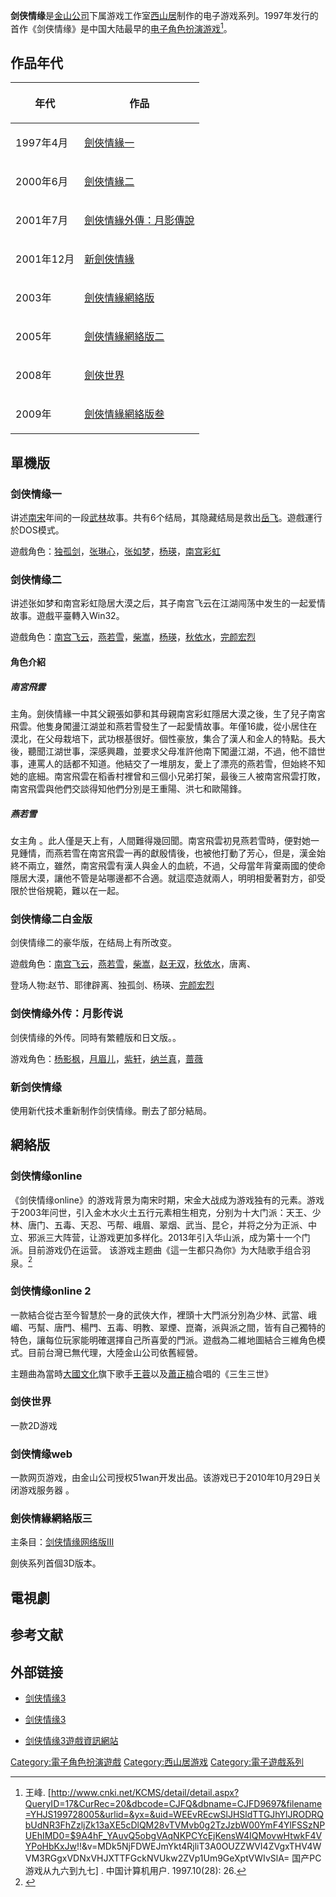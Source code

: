 {{fansite|time=2019-05-13T06:31:21+00:00}}
{{refimprove|time=2019-05-13T06:31:21+00:00}}
{{NoteTA
|G1=IT
}}
'''剑侠情缘'''是[[金山公司|金山公司]]下属游戏工作室[[西山居|西山居]]制作的电子游戏系列。1997年发行的首作《剑侠情缘》是中国大陆最早的[[电子角色扮演游戏|电子角色扮演游戏]]<ref>王峰. [http://www.cnki.net/KCMS/detail/detail.aspx?QueryID=17&CurRec=20&dbcode=CJFQ&dbname=CJFD9697&filename=YHJS199728005&urlid=&yx=&uid=WEEvREcwSlJHSldTTGJhYlJRODRQbUdNR3FhZzljZk13aXE5cDlQM28vTVMvb0g2TzJzbW00YmF4YlFSSzNPUEhIMD0=$9A4hF_YAuvQ5obgVAqNKPCYcEjKensW4IQMovwHtwkF4VYPoHbKxJw!!&v=MDk5NjFDWEJmYkt4RjliT3A0OUZZWVI4ZVgxTHV4WVM3RGgxVDNxVHJXTTFGckNVUkw2ZVp1Um9GeXptVWIvSlA= 国产PC游戏从九六到九七] {{Wayback|url=http://www.cnki.net/KCMS/detail/detail.aspx?QueryID=17&CurRec=20&dbcode=CJFQ&dbname=CJFD9697&filename=YHJS199728005&urlid=&yx=&uid=WEEvREcwSlJHSldTTGJhYlJRODRQbUdNR3FhZzljZk13aXE5cDlQM28vTVMvb0g2TzJzbW00YmF4YlFSSzNPUEhIMD0=$9A4hF_YAuvQ5obgVAqNKPCYcEjKensW4IQMovwHtwkF4VYPoHbKxJw!!&v=MDk5NjFDWEJmYkt4RjliT3A0OUZZWVI4ZVgxTHV4WVM3RGgxVDNxVHJXTTFGckNVUkw2ZVp1Um9GeXptVWIvSlA= |date=20150528104551 }}. 中国计算机用户. 1997.10(28): 26.</ref>。

==作品年代==
{| class="wikitable" border="1"
|-
! 年代
! 作品
|-
| 1997年4月
| [[劍俠情緣一|劍俠情緣一]]
|-
| 2000年6月
| [[劍俠情緣二|劍俠情緣二]]
|-
| 2001年7月
| [[劍俠情緣外傳：月影傳說|劍俠情緣外傳：月影傳說]]
|-
| 2001年12月
| [[新劍俠情緣|新劍俠情緣]]
|-
| 2003年
| [[劍俠情緣網絡版|劍俠情緣網絡版]]
|-
| 2005年
| [[劍俠情緣網絡版二|劍俠情緣網絡版二]]
|-
| 2008年
| [[劍俠世界|劍俠世界]]
|-
| 2009年
| [[劍俠情緣網絡版叁|劍俠情緣網絡版叁]]
|}

==單機版==
===剑侠情缘一===
讲述[[南宋|南宋]]年间的一段[[武林|武林]]故事。共有6个结局，其隐藏结局是救出[[岳飞|岳飞]]。遊戲運行於DOS模式。
;遊戲角色：[[独孤剑|独孤剑]]，[[张琳心|张琳心]]，[[张如梦|张如梦]]，[[杨瑛|杨瑛]]，[[南宫彩虹|南宫彩虹]]

===剑侠情缘二===
讲述张如梦和南宫彩虹隐居大漠之后，其子南宫飞云在江湖闯荡中发生的一起爱情故事。遊戲平臺轉入Win32。
;遊戲角色：[[南宫飞云|南宫飞云]]，[[燕若雪|燕若雪]]，[[柴嵩|柴嵩]]，[[杨瑛|杨瑛]]，[[秋依水|秋依水]]，[[完颜宏烈|完颜宏烈]]
====角色介紹====
=====南宮飛雲=====
主角。劍俠情緣一中其父親張如夢和其母親南宮彩虹隱居大漠之後，生了兒子南宮飛雲。他隻身闖盪江湖並和燕若雪發生了一起愛情故事。年僅16歲，從小居住在漠北，在父母栽培下，武功根基很好。個性豪放，集合了漢人和金人的特點。長大後，聽聞江湖世事，深感興趣，並要求父母准許他南下闖盪江湖，不過，他不諳世事，連罵人的話都不知道。他結交了一堆朋友，愛上了漂亮的燕若雪，但始終不知她的底細。南宮飛雲在稻香村裡曾和三個小兄弟打架，最後三人被南宮飛雲打敗，南宮飛雲與他們交談得知他們分別是王重陽、洪七和歐陽鋒。

=====燕若雪=====
女主角 。此人僅是天上有，人間難得幾回聞。南宮飛雲初見燕若雪時，便對她一見鍾情，而燕若雪在南宮飛雲一再的獻殷情後，也被他打動了芳心，但是，漢金始終不兩立，雖然，南宮飛雲有漢人與金人的血統，不過，父母當年背棄兩國的使命隱居大漠，讓他不管是站哪邊都不合適。就這麼造就兩人，明明相愛著對方，卻受限於世俗規範，難以在一起。

===剑侠情缘二白金版===
剑侠情缘二的豪华版，在结局上有所改变。
;遊戲角色：[[南宫飞云|南宫飞云]]，[[燕若雪|燕若雪]]，[[柴嵩|柴嵩]]，[[赵无双|赵无双]]，[[秋依水|秋依水]]，唐离、
登场人物:赵节、耶律辟离、独孤剑、杨瑛、[[完颜宏烈|完颜宏烈]]

===剑侠情缘外传：月影传说===
{{主|剑侠情缘外传：月影传说}}
剑侠情缘的外传。同時有繁體版和日文版。。
;游戏角色：[[杨影枫|杨影枫]]，[[月眉儿|月眉儿]]，[[紫轩|紫轩]]，[[纳兰真|纳兰真]]，[[蔷薇|蔷薇]]

===新剑侠情缘===
使用新代技术重新制作剑侠情缘。刪去了部分結局。

==網絡版==
===剑侠情缘online===

《剑侠情缘online》的游戏背景为南宋时期，宋金大战成为游戏独有的元素。游戏于2003年问世，引入金木水火土五行元素相生相克，分别为十大门派：天王、少林、唐门、五毒、天忍、丐帮、峨眉、翠烟、武当、昆仑，并将之分为正派、中立、邪派三大阵营，让游戏更加多样化。2013年引入华山派，成为第十一个门派。目前游戏仍在运营。
该游戏主题曲《這一生都只為你》为大陆歌手组合羽泉。<ref>{{cite web|author1=西山居|title=剑侠情缘官网|url=http://jx.xoyo.com/index1|website=金山|publisher=金山|accessdate=2016-06-03|archive-date=2020-09-28|archive-url=https://web.archive.org/web/20200928130511/http://jx.xoyo.com/index1/|dead-url=no}}</ref>

===剑侠情缘online 2===
一款結合從古至今智慧於一身的武俠大作，裡頭十大門派分別為少林、武當、峨嵋、丐幫、唐門、楊門、五毒、明教、翠煙、崑崙，派與派之間，皆有自己獨特的特色，讓每位玩家能明確選擇自己所喜愛的門派。遊戲為二維地圖結合三維角色模式。目前台灣已無代理，大陸金山公司依舊經營。

主題曲為當時[[大國文化|大國文化]]旗下歌手[[王蓉|王蓉]]以及[[蕭正楠|蕭正楠]]合唱的《三生三世》

===剑侠世界===
一款2D游戏

===剑侠情缘web===
一款网页游戏，由金山公司授权51wan开发出品。该游戏已于2010年10月29日关闭游戏服务器 [https://web.archive.org/web/20101127005441/http://www.51wan.com/z/201010/37708.html ]。

===劍俠情緣網絡版三===
主条目：[[剑侠情缘网络版III|剑侠情缘网络版III]]

劍俠系列首個3D版本。

==電視劇==
{{Main|剑侠情缘之藏剑山庄}}

== 参考文献 ==
<div class='references-small'>
{{reflist|2}}

==外部链接==
*{{zh-cn}}[http://jx3.xoyo.com/ 剑侠情缘3] {{Wayback|url=http://jx3.xoyo.com/ |date=20201124014034 }}
*{{zh-tw}}[http://www.jx3.com.tw/ 剑侠情缘3] {{Wayback|url=http://www.jx3.com.tw/ |date=20200810114440 }}
*{{zh-tw}}[http://jx3.hehagame.com/ 剑侠情缘3遊戲資訊網站] {{Wayback|url=http://jx3.hehagame.com/ |date=20201029172141 }}

{{金山软件}}

[[Category:電子角色扮演遊戲|Category:電子角色扮演遊戲]]
[[Category:西山居游戏|Category:西山居游戏]]
[[Category:電子遊戲系列|Category:電子遊戲系列]]